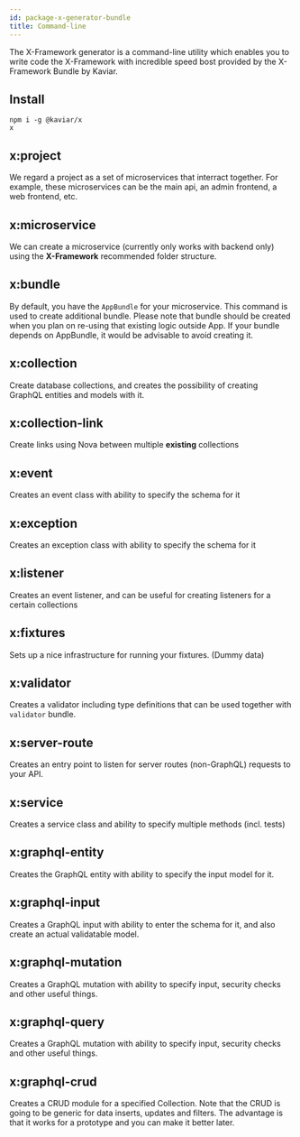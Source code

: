 ```yaml
---
id: package-x-generator-bundle
title: Command-line
---
```



<PackageHeader version="1.1.1" packageName="x-generator-bundle"  />

The X-Framework generator is a command-line utility which enables you to write code the X-Framework with incredible speed bost provided by the X-Framework Bundle by Kaviar.

## Install

```
npm i -g @kaviar/x
x
```

## x:project

We regard a project as a set of microservices that interract together. For example, these microservices can be the main api, an admin frontend, a web frontend, etc.

## x:microservice

We can create a microservice (currently only works with backend only) using the **X-Framework** recommended folder structure.

## x:bundle

By default, you have the `AppBundle` for your microservice. This command is used to create additional bundle. Please note that bundle should be created when you plan on re-using that existing logic outside App. If your bundle depends on AppBundle, it would be advisable to avoid creating it.

## x:collection

Create database collections, and creates the possibility of creating GraphQL entities and models with it.

## x:collection-link

Create links using Nova between multiple **existing** collections

## x:event

Creates an event class with ability to specify the schema for it

## x:exception

Creates an exception class with ability to specify the schema for it

## x:listener

Creates an event listener, and can be useful for creating listeners for a certain collections

## x:fixtures

Sets up a nice infrastructure for running your fixtures. (Dummy data)

## x:validator

Creates a validator including type definitions that can be used together with `validator` bundle.

## x:server-route

Creates an entry point to listen for server routes (non-GraphQL) requests to your API.

## x:service

Creates a service class and ability to specify multiple methods (incl. tests)

## x:graphql-entity

Creates the GraphQL entity with ability to specify the input model for it.

## x:graphql-input

Creates a GraphQL input with ability to enter the schema for it, and also create an actual validatable model.

## x:graphql-mutation

Creates a GraphQL mutation with ability to specify input, security checks and other useful things.

## x:graphql-query

Creates a GraphQL mutation with ability to specify input, security checks and other useful things.

## x:graphql-crud

Creates a CRUD module for a specified Collection. Note that the CRUD is going to be generic for data inserts, updates and filters. The advantage is that it works for a prototype and you can make it better later.

